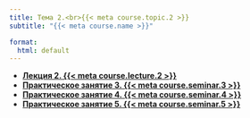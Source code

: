 ```yaml
---
title: Тема 2.<br>{{< meta course.topic.2 >}}
subtitle: "{{< meta course.name >}}"

format:
  html: default
---
```


- [**Лекция 2. {{< meta course.lecture.2 >}}**](lecture-02/index.qmd)
- [**Практическое занятие 3. {{< meta course.seminar.3 >}}**](seminar-03/index.qmd)
- [**Практическое занятие 4. {{< meta course.seminar.4 >}}**](seminar-04/index.qmd)
- [**Практическое занятие 5. {{< meta course.seminar.5 >}}**](seminar-05/index.qmd)
